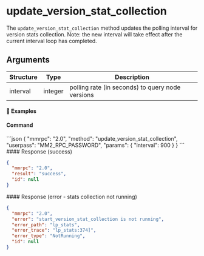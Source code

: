 
# update\_version\_stat\_collection

The `update_version_stat_collection` method updates the polling interval for version stats collection. Note: the new interval will take effect after the current interval loop has completed.

## Arguments

| Structure | Type    | Description                                      |
| --------- | ------- | ------------------------------------------------ |
| interval  | integer | polling rate (in seconds) to query node versions |

#### 📌 Examples

#### Command

<CodeGroup title="" tag="POST" label="update_version_stat_collection" mm2MethodDecorate="true">
  ```json
  {
    "mmrpc": "2.0",
    "method": "update_version_stat_collection",
    "userpass": "MM2_RPC_PASSWORD",
    "params": {
      "interval": 900
    }
  }
  ```
</CodeGroup>

<CollapsibleSection expandedText="Hide Response" collapsedText="Show Response">
  #### Response (success)

  ```json
  {
    "mmrpc": "2.0",
    "result": "success",
    "id": null
  }
  ```
</CollapsibleSection>

<CollapsibleSection expandedText="Hide Response" collapsedText="Show Response">
  #### Response (error - stats collection not running)

  ```json
  {
    "mmrpc": "2.0",
    "error": "start_version_stat_collection is not running",
    "error_path": "lp_stats",
    "error_trace": "lp_stats:374]",
    "error_type": "NotRunning",
    "id": null
  }
  ```
</CollapsibleSection>

